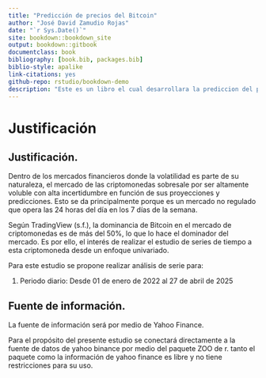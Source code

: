 ```yaml
--- 
title: "Predicción de precios del Bitcoin"
author: "José David Zamudio Rojas"
date: "`r Sys.Date()`"
site: bookdown::bookdown_site
output: bookdown::gitbook
documentclass: book
bibliography: [book.bib, packages.bib]
biblio-style: apalike
link-citations: yes
github-repo: rstudio/bookdown-demo
description: "Este es un libro el cual desarrollara la prediccion del precio del Bitcoin en 2 periodos de tiempo"
---
```



# Justificación

## Justificación.

Dentro de los mercados financieros donde la volatilidad es parte de su naturaleza, el mercado de las criptomonedas sobresale por ser altamente voluble con alta incertidumbre en función de sus proyecciones y predicciones. Esto se da principalmente porque es un mercado no regulado que opera las 24 horas del día en los 7 días de la semana.

Según TradingView (s.f.), la dominancia de Bitcoin en el mercado de criptomonedas es de más del 50%, lo que lo hace el dominador del mercado. Es por ello, el interés de realizar el estudio de series de tiempo a esta criptomoneda desde un enfoque univariado.

Para este estudio se propone realizar análisis de serie para:

1. Periodo diario: Desde 01 de enero de 2022 al 27 de abril de 2025


## Fuente de información.

La fuente de información será por medio de Yahoo Finance.

Para el propósito del presente estudio se conectará directamente a la fuente de datos de yahoo binance por medio del paquete ZOO de r. tanto el paquete como la información de yahoo finance es libre y no tiene restricciones para su uso.
